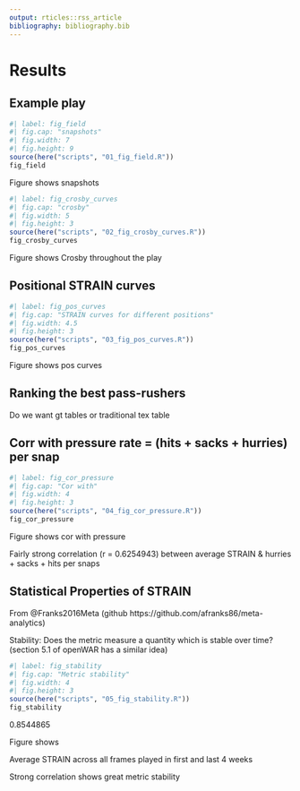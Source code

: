 ```yaml
---
output: rticles::rss_article
bibliography: bibliography.bib
---
```


# Results {#sec:results}

## Example play

```r
#| label: fig_field
#| fig.cap: "snapshots"
#| fig.width: 7
#| fig.height: 9
source(here("scripts", "01_fig_field.R"))
fig_field
```


Figure \ref{fig:fig_field} shows snapshots

```r
#| label: fig_crosby_curves
#| fig.cap: "crosby"
#| fig.width: 5
#| fig.height: 3
source(here("scripts", "02_fig_crosby_curves.R"))
fig_crosby_curves
```

Figure \ref{fig:fig_crosby_curves} shows Crosby throughout the play

## Positional STRAIN curves

```r
#| label: fig_pos_curves
#| fig.cap: "STRAIN curves for different positions"
#| fig.width: 4.5
#| fig.height: 3
source(here("scripts", "03_fig_pos_curves.R"))
fig_pos_curves
```

Figure \ref{fig:fig_pos_curves} shows pos curves

## Ranking the best pass-rushers

Do we want gt tables or traditional tex table

## Corr with pressure rate = (hits + sacks + hurries) per snap

```r
#| label: fig_cor_pressure
#| fig.cap: "Cor with"
#| fig.width: 4
#| fig.height: 3
source(here("scripts", "04_fig_cor_pressure.R"))
fig_cor_pressure
```

Figure \ref{fig:fig_cor_pressure} shows cor with pressure

Fairly strong correlation (r = 0.6254943) between average STRAIN & hurries + sacks + hits per snaps

## Statistical Properties of STRAIN

From @Franks2016Meta (github https://github.com/afranks86/meta-analytics)

<!--

Discrimination: Does the metric reliably differentiate between players?

Independence: Does the metric provide new information?

-->

Stability: Does the metric measure a quantity which is stable over time?  (section 5.1 of openWAR has a similar idea)

```r
#| label: fig_stability
#| fig.cap: "Metric stability"
#| fig.width: 4
#| fig.height: 3
source(here("scripts", "05_fig_stability.R"))
fig_stability
```

0.8544865

Figure \ref{fig:fig_stability} shows

Average STRAIN across all frames played in first and last 4 weeks

Strong correlation shows great metric stability
